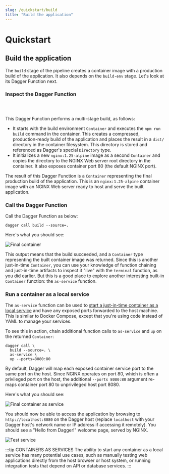 ```yaml
---
slug: /quickstart/build
title: "Build the application"
---
```


# Quickstart

## Build the application

The `build` stage of the pipeline creates a container image with a production build of the application. It also depends on the `build-env` stage. Let's look at its Dagger Function next.

### Inspect the Dagger Function

<Tabs groupId="language">
<TabItem value="Go">

```go file=./snippets/build/go/main.go
```

</TabItem>
<TabItem value="Python">

```python file=./snippets/build/python/__init__.py
```

</TabItem>
<TabItem value="TypeScript">

```typescript file=./snippets/build/typescript/index.ts
```

</TabItem>
</Tabs>


This Dagger Function performs a multi-stage build, as follows:

- It starts with the build environment `Container` and executes the `npm run build` command in the container. This creates a compressed, production-ready build of the application and places the result in a `dist/` directory in the container filesystem. This directory is stored and referenced as Dagger's special `Directory` type.
- It initializes a new `nginx:1.25-alpine` image as a second `Container` and copies the directory to the NGINX Web server root directory in the container. It also exposes container port 80 (the default NGINX port).

The result of this Dagger Function is a `Container` representing the final production build of the application. This is an `nginx:1.25-alpine` container image with an NGINX Web server ready to host and serve the built application.

### Call the Dagger Function

Call the Dagger Function as below:

```shell
dagger call build --source=.
```

Here's what you should see:

![Final container](/img/current_docs/quickstart/build.gif)

This output means that the build succeeded, and a `Container` type representing the built container image was returned. Since this is another just-in-time `Container`, you can use your knowledge of function chaining and just-in-time artifacts to inspect it "live" with the `terminal` function, as you did earlier. But this is a good place to explore another interesting built-in `Container` function: the `as-service` function.

### Run a container as a local service

The `as-service` function can be used to [start a just-in-time container as a local service](../manual/functions/services.mdx) and have any exposed ports forwarded to the host machine. This is similar to Docker Compose, except that you're using code instead of YAML to manage your services.

To see this in action, chain additional function calls to `as-service` and `up` on the returned `Container`:

```shell
dagger call \
  build --source=. \
  as-service \
  up --ports=8080:80
```

By default, Dagger will map each exposed container service port to the same port on the host. Since NGINX operates on port 80, which is often a privileged port on the host, the additional `--ports 8080:80` argument re-maps container port 80 to unprivileged host port 8080.

Here's what you should see:

![Final container as service](/img/current_docs/quickstart/build-service.gif)

You should now be able to access the application by browsing to `http://localhost:8080` on the Dagger host (replace `localhost` with your Dagger host's network name or IP address if accessing it remotely). You should see a "Hello from Dagger!" welcome page, served by NGINX.

![Test service](/img/current_docs/quickstart/curl.gif)

:::tip CONTAINERS AS SERVICES
The ability to start any container as a local service has many potential use cases, such as manually testing web applications directly from the host browser or host system, or running integration tests that depend on API or database services.
:::
